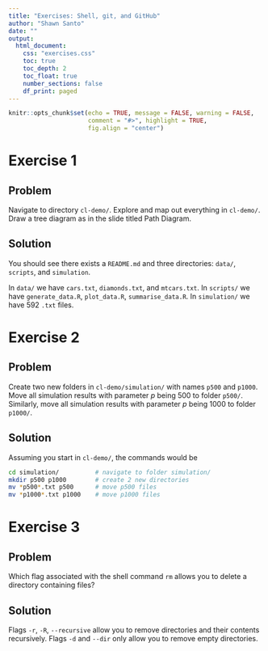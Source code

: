 ```yaml
---
title: "Exercises: Shell, git, and GitHub"
author: "Shawn Santo"
date: ""
output: 
  html_document:
    css: "exercises.css"
    toc: true
    toc_depth: 2
    toc_float: true
    number_sections: false
    df_print: paged
---
```


```r
knitr::opts_chunk$set(echo = TRUE, message = FALSE, warning = FALSE,
                      comment = "#>", highlight = TRUE,
                      fig.align = "center")
```

# Exercise 1 {.tabset .tabset-fade .tabset-pills}

## Problem

Navigate to directory `cl-demo/`. Explore and map out everything in
`cl-demo/`. Draw a tree diagram as in the slide titled Path Diagram.

## Solution

You should see there exists a `README.md` and three directories: `data/`,
`scripts`, and `simulation`.

In `data/` we have `cars.txt`, `diamonds.txt`, and `mtcars.txt`.
In `scripts/` we have `generate_data.R`, `plot_data.R`, `summarise_data.R`.
In `simulation/` we have 592 `.txt` files.

# Exercise 2 {.tabset .tabset-fade .tabset-pills}

## Problem

Create two new folders in `cl-demo/simulation/` with names `p500` and `p1000`.
Move all simulation results with parameter $p$ being 500 to folder
`p500/`. Similarly, move all simulation results with parameter $p$ being 1000 
to folder `p1000/`.

## Solution

Assuming you start in `cl-demo/`, the commands would be

```bash
cd simulation/          # navigate to folder simulation/
mkdir p500 p1000        # create 2 new directories
mv *p500*.txt p500      # move p500 files
mv *p1000*.txt p1000    # move p1000 files
```

# Exercise 3 {.tabset .tabset-fade .tabset-pills}

## Problem

Which flag associated with the shell command `rm` allows you to delete a 
directory containing files?

## Solution

Flags `-r`, `-R`, `--recursive` allow you to remove directories and their 
contents recursively. Flags `-d` and `--dir` only allow you to remove empty
directories.






